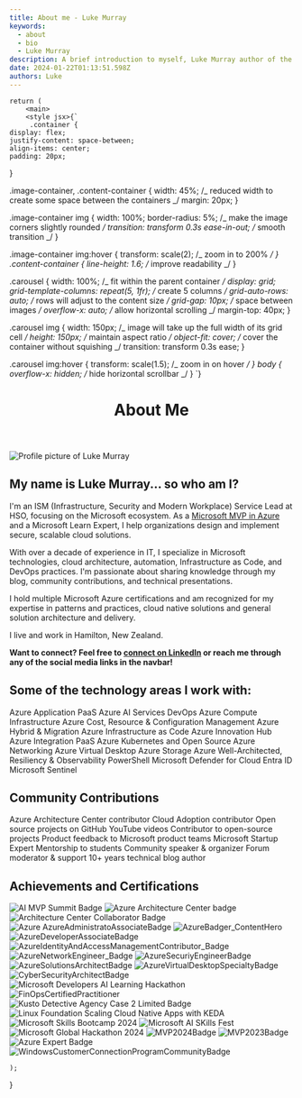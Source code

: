 ```yaml
---
title: About me - Luke Murray
keywords:
  - about
  - bio
  - Luke Murray
description: A brief introduction to myself, Luke Murray author of the blog luke.geek.nz.
date: 2024-01-22T01:13:51.598Z
authors: Luke
---
```



    return (
        <main>
        <style jsx>{`
         .container {
    display: flex;
    justify-content: space-between;
    align-items: center;
    padding: 20px;
}

.image-container, .content-container {
width: 45%; /_ reduced width to create some space between the containers _/
margin: 20px;
}

.image-container img {
width: 100%;
border-radius: 5%; /_ make the image corners slightly rounded _/
transition: transform 0.3s ease-in-out; /_ smooth transition _/
}

.image-container img:hover {
transform: scale(2); /_ zoom in to 200% _/
}
.content-container {
line-height: 1.6; /_ improve readability _/
}

.carousel {
width: 100%; /_ fit within the parent container _/
display: grid;
grid-template-columns: repeat(5, 1fr); /_ create 5 columns _/
grid-auto-rows: auto; /_ rows will adjust to the content size _/
grid-gap: 10px; /_ space between images _/
overflow-x: auto; /_ allow horizontal scrolling _/
margin-top: 40px;
}

.carousel img {
width: 150px; /_ image will take up the full width of its grid cell _/
height: 150px; /_ maintain aspect ratio _/
object-fit: cover; /_ cover the container without squishing _/
transition: transform 0.3s ease;
}

.carousel img:hover {
transform: scale(1.5); /_ zoom in on hover _/
}
body {
overflow-x: hidden; /_ hide horizontal scrollbar _/
}
`}</style>

<header>
<h1>About Me</h1>
</header>

<div className="image-container" style={{ width: '100%', maxWidth: '400px', margin: '0 auto 30px auto' }}>
<img src="/img/aboutpage/LukeMurray_Azure.jpg" alt="Profile picture of Luke Murray" />
</div>

<section className="container">
<div className="content-container" style={{ width: '100%' }}>
<h2>My name is <strong>Luke Murray</strong>... so who am I?</h2>
<p>I'm an ISM (Infrastructure, Security and Modern Workplace) Service Lead at HSO, focusing on the Microsoft ecosystem. As a <a href="https://mvp.microsoft.com/mvp/profile/d34dd21d-04c6-ec11-a7b5-0022482d3c49?WT.mc_id=AZ-MVP-5004796" target="_blank" rel="noopener">Microsoft MVP in Azure</a> and a Microsoft Learn Expert, I help organizations design and implement secure, scalable cloud solutions.</p>
<p>With over a decade of experience in IT, I specialize in Microsoft technologies, cloud architecture, automation, Infrastructure as Code, and DevOps practices. I'm passionate about sharing knowledge through my blog, community contributions, and technical presentations.</p>
<p>I hold multiple Microsoft Azure certifications and am recognized for my expertise in patterns and practices, cloud native solutions and general solution architecture and delivery.</p>
<p>I live and work in Hamilton, New Zealand.</p>
<p><strong>Want to connect? Feel free to <a href="https://www.linkedin.com/in/ljmurray/" target="_blank" rel="noopener">connect on LinkedIn</a> or reach me through any of the social media links in the navbar!</strong></p>

<h2>Some of the technology areas I work with:</h2> <div style={{ display: 'flex', flexWrap: 'wrap', gap: '10px', marginTop: '15px' }}> <span style={{ background: '#0078D4', color: 'white', padding: '5px 10px', borderRadius: '15px', fontSize: '0.9em' }}>Azure Application PaaS</span> <span style={{ background: '#3CCBF4', color: 'black', padding: '5px 10px', borderRadius: '15px', fontSize: '0.9em' }}>Azure AI Services</span> <span style={{ background: '#0078D7', color: 'white', padding: '5px 10px', borderRadius: '15px', fontSize: '0.9em' }}>DevOps</span> <span style={{ background: '#104581', color: 'white', padding: '5px 10px', borderRadius: '15px', fontSize: '0.9em' }}>Azure Compute Infrastructure</span> <span style={{ background: '#50E6FF', color: 'black', padding: '5px 10px', borderRadius: '15px', fontSize: '0.9em' }}>Azure Cost, Resource & Configuration Management</span> <span style={{ background: '#7FBA00', color: 'white', padding: '5px 10px', borderRadius: '15px', fontSize: '0.9em' }}>Azure Hybrid & Migration</span> <span style={{ background: '#FFB900', color: 'black', padding: '5px 10px', borderRadius: '15px', fontSize: '0.9em' }}>Azure Infrastructure as Code</span> <span style={{ background: '#F25022', color: 'white', padding: '5px 10px', borderRadius: '15px', fontSize: '0.9em' }}>Azure Innovation Hub</span> <span style={{ background: '#00A4EF', color: 'white', padding: '5px 10px', borderRadius: '15px', fontSize: '0.9em' }}>Azure Integration PaaS</span> <span style={{ background: '#326CE5', color: 'white', padding: '5px 10px', borderRadius: '15px', fontSize: '0.9em' }}>Azure Kubernetes and Open Source</span> <span style={{ background: '#737373', color: 'white', padding: '5px 10px', borderRadius: '15px', fontSize: '0.9em' }}>Azure Networking</span> <span style={{ background: '#181717', color: 'white', padding: '5px 10px', borderRadius: '15px', fontSize: '0.9em' }}>Azure Virtual Desktop</span> <span style={{ background: '#E00B1C', color: 'white', padding: '5px 10px', borderRadius: '15px', fontSize: '0.9em' }}>Azure Storage</span> <span style={{ background: '#A4262C', color: 'white', padding: '5px 10px', borderRadius: '15px', fontSize: '0.9em' }}>Azure Well-Architected, Resiliency & Observability</span> <span style={{ background: '#012456', color: 'white', padding: '5px 10px', borderRadius: '15px', fontSize: '0.9em' }}>PowerShell</span> <span style={{ background: '#6B69D6', color: 'white', padding: '5px 10px', borderRadius: '15px', fontSize: '0.9em' }}>Microsoft Defender for Cloud</span> <span style={{ background: '#0F6CBD', color: 'white', padding: '5px 10px', borderRadius: '15px', fontSize: '0.9em' }}>Entra ID</span> <span style={{ background: '#005B9F', color: 'white', padding: '5px 10px', borderRadius: '15px', fontSize: '0.9em' }}>Microsoft Sentinel</span> </div>

<h2>Community Contributions</h2>
<div style={{ display: 'flex', flexWrap: 'wrap', gap: '10px', marginTop: '15px' }}>
  <span style={{ background: '#0078D4', color: 'white', padding: '5px 10px', borderRadius: '15px', fontSize: '0.9em' }}>Azure Architecture Center contributor</span>
  <span style={{ background: '#0078D7', color: 'white', padding: '5px 10px', borderRadius: '15px', fontSize: '0.9em' }}>Cloud Adoption contributor</span>
  <span style={{ background: '#181717', color: 'white', padding: '5px 10px', borderRadius: '15px', fontSize: '0.9em' }}>Open source projects on GitHub</span>
  <span style={{ background: '#FF0000', color: 'white', padding: '5px 10px', borderRadius: '15px', fontSize: '0.9em' }}>YouTube videos</span>
  <span style={{ background: '#7FBA00', color: 'white', padding: '5px 10px', borderRadius: '15px', fontSize: '0.9em' }}>Contributor to open-source projects</span>
  <span style={{ background: '#00A4EF', color: 'white', padding: '5px 10px', borderRadius: '15px', fontSize: '0.9em' }}>Product feedback to Microsoft product teams</span>
  <span style={{ background: '#F25022', color: 'white', padding: '5px 10px', borderRadius: '15px', fontSize: '0.9em' }}>Microsoft Startup Expert</span>
  <span style={{ background: '#FFB900', color: 'black', padding: '5px 10px', borderRadius: '15px', fontSize: '0.9em' }}>Mentorship to students</span>
  <span style={{ background: '#6B69D6', color: 'white', padding: '5px 10px', borderRadius: '15px', fontSize: '0.9em' }}>Community speaker & organizer</span>
  <span style={{ background: '#737373', color: 'white', padding: '5px 10px', borderRadius: '15px', fontSize: '0.9em' }}>Forum moderator & support</span>
  <span style={{ background: '#3CCBF4', color: 'black', padding: '5px 10px', borderRadius: '15px', fontSize: '0.9em' }}>10+ years technical blog author</span>
</div>
</section>

<h2>Achievements and Certifications</h2>
<section className="carousel">
<img src="/img/aboutpage/AIMVPSummit_2024.png" alt="AI MVP Summit Badge" />
<img src="/img/aboutpage/ArchitectureCenter_Leader.png" alt="Azure Architecture Center badge" />
<img src="/img/aboutpage/ArchitectureCenter_Collaborator.png" alt="Architecture Center Collaborator Badge" />
<img src="/img/aboutpage/AzureAdministratoAssociateBadge.png" alt="Azure AzureAdministratoAssociateBadge" />
<img src="/img/aboutpage/AzureBadger_ContentHero_Badge.png" alt="AzureBadger_ContentHero" />
<img src="/img/aboutpage/AzureDeveloperAssociateBadge.png" alt="AzureDeveloperAssociateBadge" />
<img src="/img/aboutpage/AzureIdentityAndAccessManagementContributor_Badge.png" alt="AzureIdentityAndAccessManagementContributor_Badge" />
<img src="/img/aboutpage/AzureNetworkEngineer_Badge.png" alt="AzureNetworkEngineer_Badge" />
<img src="/img/aboutpage/AzureSecuriyEngineerBadge.png" alt="AzureSecuriyEngineerBadge" />
<img src="/img/aboutpage/AzureSolutionsArchitectBadge.png" alt="AzureSolutionsArchitectBadge" />
<img src="/img/aboutpage/AzureVirtualDesktopSpecialtyBadge.png" alt="AzureVirtualDesktopSpecialtyBadge" />
<img src="/img/aboutpage/CyberSecurityArchitectBadge.png" alt="CyberSecurityArchitectBadge" />
<img src="/img/aboutpage/DevPostAILearningHackathon_2024.png" alt="Microsoft Developers AI Learning Hackathon" />
<img src="/img/aboutpage/FinOpsCertifiedPractitioner.png" alt="FinOpsCertifiedPractitioner" />
<img src="/img/aboutpage/KustoDetectiveAgencyCase2Limited.png" alt="Kusto Detective Agency Case 2 Limited Badge" />
<img src="/img/aboutpage/LinuxFoundationScalingCloudNativeAppswithKEDA.png" alt="Linux Foundation Scaling Cloud Native Apps with KEDA" />
<img src="/img/aboutpage/MentorMVPFY25MicrosoftSkillsBootcampContributor.png" alt="Microsoft Skills Bootcamp 2024" />
<img src="/img/aboutpage/MicrosoftAISkillsFestGWRAttemptBadge.png" alt="Microsoft AI SKills Fest" />
<img src="/img/aboutpage/microsoft-global-hackathon-2024.png" alt="Microsoft Global Hackathon 2024" />
<img src="/img/aboutpage/MVP2024Badge.png" alt="MVP2024Badge" />
<img src="/img/aboutpage/MVP2023Badge.png" alt="MVP2023Badge" />
<img src="/img/aboutpage/SpektraSystemsAzureExpert.png" alt="Azure Expert Badge" />
<img src="/img/aboutpage/WindowsCustomerConnectionProgramCommunityBadge.png" alt="WindowsCustomerConnectionProgramCommunityBadge" />
</section>
</main>

    );

}